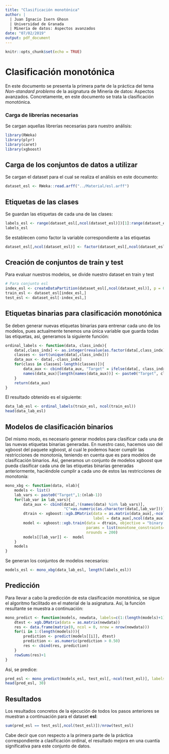```yaml
---
title: "Clasificación monotónica"
author: | 
  | Juan Ignacio Isern Ghosn
  | Universidad de Granada
  | Minería de datos: Aspectos avanzados
date: "07/02/2019"
output: pdf_document
---
```


```r
knitr::opts_chunk$set(echo = TRUE)
```

\newpage
\tableofcontents 
\newpage

# Clasificación monotónica
En este documento se presenta la primera parte de la práctica del tema *Non-standard problems* de la asignatura de Minería de datos: Aspectos avanzados. Concretamente, en este documento se trata la clasificación monotónica.

### Carga de librerías necesarias
Se cargan aquellas librerías necesarias para nuestro análisis:
```r
library(RWeka)
library(plyr)
library(caret)
library(xgboost)
```

## Carga de los conjuntos de datos a utilizar
Se cargan el dataset para el cual se realiza el análisis en este documento:
```r
dataset_esl <- RWeka::read.arff("../Material/esl.arff")
```

## Etiquetas de las clases
Se guardan las etiquetas de cada una de las clases:
```r
labels_esl <- range(dataset_esl[,ncol(dataset_esl)])[1]:range(dataset_esl[,ncol(dataset_esl)])[2]
labels_esl
```

Se establecen como factor la variable correspondiente a las etiquetas
```r
dataset_esl[,ncol(dataset_esl)] <- factor(dataset_esl[,ncol(dataset_esl)])
```

## Creación de conjuntos de train y test
Para evaluar nuestros modelos, se divide nuestro dataset en train y test
```r
# Para conjunto esl
index_esl <- createDataPartition(dataset_esl[,ncol(dataset_esl)], p = 0.7, list = FALSE)
train_esl <- dataset_esl[index_esl,]
test_esl <- dataset_esl[-index_esl,]
```

## Etiquetas binarias para clasificación monotónica
Se deben generar nuevas etiquetas binarias para entrenar cada uno de los modelos, pues actualmente tenemos una única variable que guarda todas las etiquetas, así, generamos la siguiente función:
```r
ordinal_labels <- function(data, class_indx){
    data[,class_indx] <- as.integer(revalue(as.factor(data[,class_indx])))
    classes <- sort(unique(data[,class_indx]))
    data_aux <- data[,-class_indx]
    for(class in classes[-length(classes)]){
        data_aux <- cbind(data_aux, "Target" = ifelse(data[, class_indx] <= class,0,1))
        names(data_aux)[length(names(data_aux))] <- paste0("Target", class)
    }
    return(data_aux)
}
```

El resultado obtenido es el siguiente:
```r
data_lab_esl <- ordinal_labels(train_esl, ncol(train_esl))
head(data_lab_esl)
```

## Modelos de clasificación binarios
Del mismo modo, es necesario generar modelos para clasificar cada una de las nuevas etiquetas binarias generadas. En nuestro caso, hacemos uso del xgboost del paquete xgboost, al cual le podemos hacer cumplir las restricciones de monotonía, teniendo en cuenta que es para modelos de clasificación binarios. Así, generamos un conjunto de modelos xgboost que pueda clasificar cada una de las etiquetas binarias generadas anteriormente, haciéndole cumplir a cada uno de estos las restricciones de monotonía: 
```r
mono_xbg <- function(data, nlab){
    models <- list()
    lab_vars <- paste0("Target",1:(nlab-1)) 
    for(lab_var in lab_vars){
        data_aux <- cbind(data[,!(names(data) %in% lab_vars)],
                          "C"=as.numeric(as.character(data[,lab_var])))
        dtrain <- xgboost::xgb.DMatrix(data = as.matrix(data_aux[,-ncol(data_aux)]), 
                                       label = data_aux[,ncol(data_aux)])
        model <- xgboost::xgb.train(data = dtrain, objective = "binary:logistic", 
                                    params = list(monotone_constraints=rep(1,ncol(data_aux)-1)),
                                    nrounds = 200)
        models[[lab_var]] <-  model
    }
    models
}
```

Se generan los conjuntos de modelos necesarios:
```r
models_esl <- mono_xbg(data_lab_esl, length(labels_esl))
```

## Predicción
Para llevar a cabo la predicción de esta clasificación monotónica, se sigue el algoritmo facilitado en el material de la asignatura. Así, la función resultante se muestra a continuación:
```r
mono_predict <- function(models, newdata, labels=c(1:(length(models)+1))){
    dtest <- xgb.DMatrix(data = as.matrix(newdata))
    res <- data.frame(matrix(0, ncol = 0, nrow = nrow(newdata)))
    for(i in 1:(length(models))){
        prediction <- predict(models[[i]], dtest)
        prediction <- as.numeric(prediction > 0.50) 
        res <- cbind(res, prediction)
    }
    rowSums(res)+1
}
```

Así, se predice:
```r
pred_esl <- mono_predict(models_esl, test_esl[,-ncol(test_esl)], labels = labels_esl)
head(pred_esl, 30)
```

## Resultados
Los resultados concretos de la ejecución de todos los pasos anteriores se muestran a continuación para el dataset **esl**:
```r
sum(pred_esl == test_esl[,ncol(test_esl)])/nrow(test_esl)
```

Cabe decir que con respecto a la primera parte de la práctica correspondiente a clasificación ordinal, el resultado mejora en una cuantía significativa para este conjunto de datos.